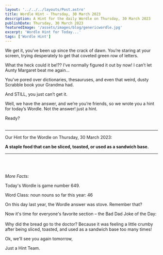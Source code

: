 ```yaml
---
layout: '../../../layouts/Post.astro'
title: Wordle Hint - Thursday, 30 March 2023
description: A Hint for the daily Wordle on Thursday, 30 March 2023
publishDate: Thursday, 30 March 2023
featuredImage: '/assets/images/blog/genericwordle.jpg'
excerpt: 'Wordle Hint for Today...'
tags: ['Wordle Hint']
---
```


We get it, you’ve been up since the crack of dawn. You’re staring at your screen, trying desperately to get that coveted green row of letters. 

What the heck could it be!??
I’ve normally figured it out by now!
I can’t let Aunty Margaret beat me again… 

You’ve pored over dictionaries, thesauruses, and even that weird, dusty Scrabble book your Grandma had.

And STILL, you just can’t get it. 

Well, we have the answer, and we’re you’re friends, so we wrote you a hint for today’s Wordle.
Not the answer! just a hint. 

Ready?<br /><br />

----

Our Hint for the Wordle on Thursday, 30 March 2023:

**A staple food that can be sliced, toasted, or used as a sandwich base.** 


----

<br /><br /><br />*More Facts:*

Today's Wordle is game number 649.

Word Class: noun nouns so far this year: 46 

On this day last year, the Wordle answer was stove. Remember that? 

Now it's time for everyone's favorite section – the Bad Dad Joke of the Day:<br /><br />Why did the bread go to the doctor? Because it was feeling a little crumby after being sliced, toasted, and used as a sandwich base too many times! 

Ok, we'll see you again tomorrow, 

Just a Hint Team.